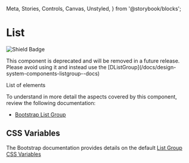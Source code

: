   Meta,
  Stories,
  Controls,
  Canvas,
  Unstyled,
} from '@storybook/blocks';


<Meta of={DListStories} />

# List

![Shield Badge](https://img.shields.io/badge/Abstraction%20Component-4848b7)

<Unstyled>
  <DAlert theme="danger">
    <span>This component is deprecated and will be removed in a future release.
    Please avoid using it and instead use the [DListGroup](/docs/design-system-components-listgroup--docs)</span>
  </DAlert>
</Unstyled>

List of elements

To understand in more detail the aspects covered by this component, review the following documentation:

+ [Bootstrap List Group](https://getbootstrap.com/docs/5.3/components/list-group/)

## CSS Variables

The Bootstrap documentation provides details on the default [List Group CSS Variables](https://getbootstrap.com/docs/5.3/components/list-group/#css)


<Canvas of={DListStories.Default} />
<Controls of={DListStories.Default} />
<Stories />
